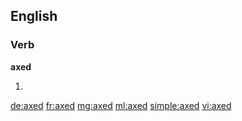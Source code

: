 ==English==

===Verb===
'''axed'''

# {{past of|axe}}

[[de:axed]]
[[fr:axed]]
[[mg:axed]]
[[ml:axed]]
[[simple:axed]]
[[vi:axed]]